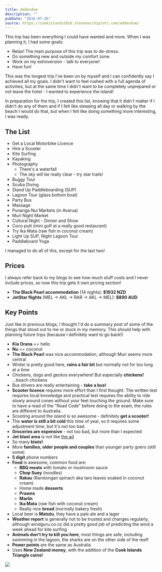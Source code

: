 ```yaml
---
title: Addendum
description: ""
pubDate: "2016-07-26"
source: https://cookislands2016.stevenocchipinti.com/addendum/
---
```



This trip has been everything I could have wanted and more. When I was planning
it, I had some goals:

- Relax! The main purpose of this trip was to de-stress.
- Do something new and outside my comfort zone.
- Work on my extroversion - talk to everyone!
- Have fun!

This was the longest trip I've been on by myself and I can confidently say I
achieved all my goals. I didn't want to feel rushed with a full agenda of
activities, but at the same time I didn't want to be completely unprepared or
not leave the hotel - I wanted to experience the island!

In preparation for the trip, I created this list, knowing that it didn't matter
if I didn't do any of them and if I felt like sleeping all day or walking by the
beach I would do that, but when I felt like doing something more interesting, I
was ready.

## The List

- Get a Local Motorbike Licence
- Hire a Scooter
- Kite Surfing
- Kayaking
- Photography
  - There's a waterfall
  - The sky will be really clear - try star trails!
- Buggy Tour
- Scuba Diving
- Stand Up Paddleboarding (SUP)
- Lagoon Tour (glass bottom boat)
- Party Bus
- Massage
- Punanga Nui Markets (in Avarua)
- Muri Night Market
- Cultural Night - Dinner and Show
- Coco putt (mini golf at a really good restaurant)
- Try Ika Mata (raw fish in coconut cream)
- Light Up SUP, Night Lagoon Tour
- Paddleboard Yoga

I managed to do all of this, except for the last two!

## Prices

I always refer back to my blogs to see how much stuff costs and I never include
prices, so now this trip gets it own pricing section!

- **The Black Pearl accommodation** (14 nights): **$1932 NZD**
- **JetStar flights** (MEL -> AKL -> RAR -> AKL -> MEL): **$890 AUD**

## Key Points

Just like in previous blogs, I thought I'd do a summary post of some of the
things that stood out to me or stuck in my memory. This should help with
planning future trips (because I definitely want to go back!)

- **Kia Orana** == hello
- **Nu** == coconut
- **The Black Pearl** was nice accommodation, although Muri seems more central
- Winter is pretty good here, **rains a fair bit** but normally not for too long at a time
- Chickens, dogs and geckos everywhere! But especially **chickens!** ...beach chickens
- Bus drivers are really entertaining - **take a bus!**
- **Scooter licence** requires more effort than I first thought. The written test
  requires local knowledge and practical test requires the ability to ride
  slowly around cones without your feet touching the ground. Make sure to have a
  read of the "Road Code" before doing to the exam, the rules are different to
  Australia.
- Scooting around the island is so awesome - definitely **get a scooter!**
- The **water is still a bit cold** this time of year, so it requires some
  adjustment time, but it's not too bad.
- **Groceries are expensive** - not too bad, but more than I expected
- **Jet blast area** is not like [the ad](https://youtu.be/F0DWNv3qAeM?t=4m19s)
- So many **kiwis!**
- More **families, older people and couples** than younger party goers (still some)
- **5 digit** phone numbers
- **Food** is awesome, common food are:
  - **BBQ meats** with tomato or mushroom sauce
  - **Chop Suey** (noodles)
  - **Rakau** (Rarotongan spinach aka taro leaves soaked in coconut cream)
  - Home made **desserts**
  - **Prawns**
  - **Marlin**
  - **Ika Mata** (raw fish with coconut cream)
  - Really nice **bread** (normally bakery fresh)
- Local beer is **Matutu**, they have a pale ale and a lager
- **Weather report** is generally not to be trusted and changes regularly, although
  windguru.co.nz did a pretty good job of predicting the wind a week ahead for
  kite surfing
- **Animals don't try to kill you here**, most things are safe, including
  swimming in the lagoon, the sharks are on the other side of the reef!
- **Power points** are the same as Australia
- Uses **New Zealand money**, with the addition of the **Cook Islands Triangle coins!**

<Img src="cookislands2016/coins_q8afji.jpg" />
